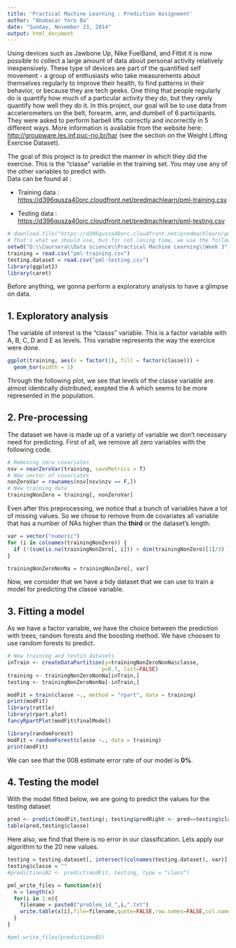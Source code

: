 ```yaml
---
title: 'Practical Machine Learning : Prediction Assignment'
author: "Ababacar Yoro Ba"
date: "Sunday, November 23, 2014"
output: html_document
---
```


  Using devices such as Jawbone Up, Nike FuelBand, and Fitbit it is now possible to collect a large amount of data about personal activity relatively inexpensively. These type of devices are part of the quantified self movement - a group of enthusiasts who take measurements about themselves regularly to improve their health, to find patterns in their behavior, or because they are tech geeks. One thing that people regularly do is quantify how much of a particular activity they do, but they rarely quantify how well they do it. In this project, our goal will be to use data from accelerometers on the belt, forearm, arm, and dumbell of 6 participants. They were asked to perform barbell lifts correctly and incorrectly in 5 different ways. More information is available from the website here: <http://groupware.les.inf.puc-rio.br/har> (see the section on the Weight Lifting Exercise Dataset).
  
 The goal of this project is to predict the manner in which they did the exercise. This is the "classe" variable in the training set. You may use any of the other variables to predict with.  
 Data can be found at  : 

* Training data : <https://d396qusza40orc.cloudfront.net/predmachlearn/pml-training.csv>

* Testing data : <https://d396qusza40orc.cloudfront.net/predmachlearn/pml-testing.csv>

```r

# download.file("https://d396qusza40orc.cloudfront.net/predmachlearn/pml-training.csv", destfile = "D:/")
# That's what we should use, but for not losing time, we use the following
setwd("D:\\Coursera\\Data science\\Practical Machine Learning\\Week 3")
training = read.csv("pml-training.csv")
testing.dataset = read.csv("pml-testing.csv")
library(ggplot2)
library(caret)


```

Before anything, we gonna perform a exploratory analysis to have a glimpse on data.

## 1. Exploratory analysis

The variable of interest is the "classs" variable. This is a factor variable with A, B, C, D and E as levels. This variable represents the way the exercice were done.
```r
ggplot(training, aes(x = factor(1), fill = factor(classe))) +
  geom_bar(width = 1)
```
  Through the following plot, we see that levels of the classe variable are almost identically distributed, exepted the A which seems to be more represented in the population. 
  
## 2. Pre-processing

The dataset we have is made up of a variety of variable we don't necessary need for predicting. First of all, we remove all zero variables with the following code.

```r
# Removing zero covariates
nsv = nearZeroVar(training, saveMetrics = T)
# New vector of covariates
nonZeroVar = rownames(nsv[nsv$nzv == F,])
# New training data
trainingNonZero = training[, nonZeroVar]

```

Even after this preprocessing, we notice that a bunch of variables have a lot of missing values. So we chose to remove from de covariates all variable that has a number of NAs higher than the **third** or the dataset's length.

```r
var = vector("numeric")
for (i in colnames(trainingNonZero)) {
  if (!(sum(is.na(trainingNonZero[, i])) > dim(trainingNonZero)[1]/3) ) var = c(var, i)
}

trainingNonZeroNonNa = trainingNonZero[, var]
```

Now, we consider that we have a tidy dataset that we can use to train a model for predicting the classe variable.

## 3. Fitting a model

As we have a factor variable, we have the choice between the prediction with trees, random forests and the boosting method. We have choosen to use random forests to predict. 

```r
# New training and testin datasets
inTrain <- createDataPartition(y=trainingNonZeroNonNa$classe,
                              p=0.7, list=FALSE)
training <- trainingNonZeroNonNa[inTrain,]
testing <- trainingNonZeroNonNa[-inTrain,]

modFit = train(classe ~., method = "rpart", data = training)
print(modFit)
library(rattle)
library(rpart.plot)
fancyRpartPlot(modFit$finalModel)

library(randomForest)
modFit = randomForest(classe ~., data = training)
print(modFit)

```

We can see that the 00B estimate error rate of our model is **0%**.

## 4. Testing the model

With the model fitted below, we are going to predict the values for the testing dataset

```r

pred <- predict(modFit,testing); testing$predRight <- pred==testing$classe
table(pred,testing$classe)
```

Here also, we find that there is no error in our classification.
Lets apply our algorithm to the 20 new values.


```r

testing = testing.dataset[, intersect(colnames(testing.dataset), var)]
testing$classe = ""
#predictionsB2 <- predict(modFit, testing, type = "class")

pml_write_files = function(x){
  n = length(x)
  for(i in 1:n){
    filename = paste0("problem_id_",i,".txt")
    write.table(x[i],file=filename,quote=FALSE,row.names=FALSE,col.names=FALSE)
  }
}

#pml_write_files(predictionsB2)

```

